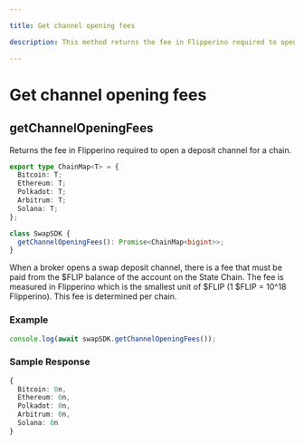```yaml
---

title: Get channel opening fees

description: This method returns the fee in Flipperino required to open a deposit channel for a chain.

---
```


# Get channel opening fees

## getChannelOpeningFees

Returns the fee in Flipperino required to open a deposit channel for a chain.

```typescript copy
export type ChainMap<T> = {
  Bitcoin: T;
  Ethereum: T;
  Polkadot: T;
  Arbitrum: T;
  Solana: T;
};

class SwapSDK {
  getChannelOpeningFees(): Promise<ChainMap<bigint>>;
}
```

When a broker opens a swap deposit channel, there is a fee that must be paid
from the \$FLIP balance of the account on the State Chain. The fee is measured in
Flipperino which is the smallest unit of \$FLIP (1 \$FLIP = 10^18 Flipperino).
This fee is determined per chain.

### Example


```javascript
console.log(await swapSDK.getChannelOpeningFees());
```

### Sample Response

```ts
{
  Bitcoin: 0n,
  Ethereum: 0n,
  Polkadot: 0n,
  Arbitrum: 0n,
  Solana: 0n
}
```
